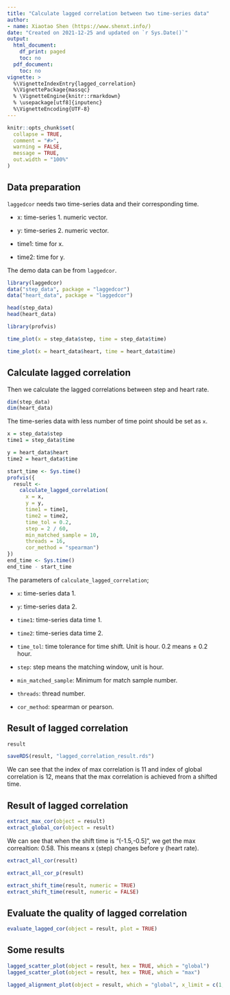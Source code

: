 ```yaml
---
title: "Calculate lagged correlation between two time-series data"
author:
- name: Xiaotao Shen (https://www.shenxt.info/)
date: "Created on 2021-12-25 and updated on `r Sys.Date()`"
output:
  html_document:
    df_print: paged
    toc: no
  pdf_document:
    toc: no
vignette: >
  %\VignetteIndexEntry{lagged_correlation}
  %\VignettePackage{massqc}
  % \VignetteEngine{knitr::rmarkdown}
  % \usepackage[utf8]{inputenc}
  %\VignetteEncoding{UTF-8}
---
```


```r
knitr::opts_chunk$set(
  collapse = TRUE,
  comment = "#>",
  warning = FALSE,
  message = TRUE,
  out.width = "100%"
)
```

## **Data preparation**

`laggedcor` needs two time-series data and their corresponding time.

* x: time-series 1. numeric vector. 

* y: time-series 2. numeric vector. 

* time1: time for x. 

* time2: time for y.

The demo data can be from `laggedcor`.

```r
library(laggedcor)
data("step_data", package = "laggedcor")
data("heart_data", package = "laggedcor")

head(step_data)
head(heart_data)
```

```r
library(profvis)
```
```r
time_plot(x = step_data$step, time = step_data$time)
```

```r
time_plot(x = heart_data$heart, time = heart_data$time)
```

## **Calculate lagged correlation**

Then we calculate the lagged correlations between step and heart rate.

```r
dim(step_data)
dim(heart_data)
```
The time-series data with less number of time point should be set as `x`.

```r
x = step_data$step
time1 = step_data$time

y = heart_data$heart
time2 = heart_data$time
```


```r
start_time <- Sys.time()
profvis({
  result <-
    calculate_lagged_correlation(
      x = x,
      y = y,
      time1 = time1,
      time2 = time2,
      time_tol = 0.2,
      step = 2 / 60,
      min_matched_sample = 10,
      threads = 16,
      cor_method = "spearman")
})
end_time <- Sys.time()
end_time - start_time
```

The parameters of `calculate_lagged_correlation`;

* `x`: time-series data 1.

* `y`: time-series data 2.

* `time1`: time-series data time 1.

* `time2`: time-series data time 2.

* `time_tol`: time tolerance for time shift. Unit is hour. 0.2 means ± 0.2 hour.

* `step`: step means the matching window, unit is hour.

* `min_matched_sample`: Minimum for match sample number.

* `threads`: thread number.

* `cor_method`: spearman or pearson.


## **Result of lagged correlation**

```r
result
```

```r
saveRDS(result, "lagged_correlation_result.rds")
```

We can see that the index of max correlation is 11 and index of global correlation is 12, means that the max correlation is achieved from a shifted time.

## **Result of lagged correlation**

```r
extract_max_cor(object = result)
extract_global_cor(object = result)
```

We can see that when the shift time is "(-1.5,-0.5]", we get the max correaltion: 0.58. This means x (step) changes before y (heart rate).

```r
extract_all_cor(result)
```

```r
extract_all_cor_p(result)
```

```r
extract_shift_time(result, numeric = TRUE)
extract_shift_time(result, numeric = FALSE)
```

## **Evaluate the quality of lagged correlation**

```r
evaluate_lagged_cor(object = result, plot = TRUE)
```

## **Some results**

```r
lagged_scatter_plot(object = result, hex = TRUE, which = "global")
lagged_scatter_plot(object = result, hex = TRUE, which = "max")
```

```r
lagged_alignment_plot(object = result, which = "global", x_limit = c(1,50000))
```